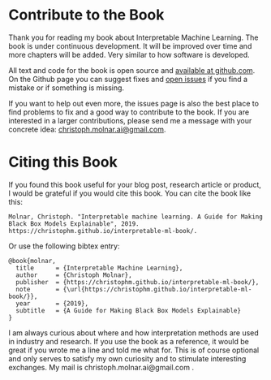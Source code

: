 # Contribute to the Book {#contribute}

Thank you for reading my book about Interpretable Machine Learning.
The book is under continuous development.
It will be improved over time and more chapters will be added.
Very similar to how software is developed.

All text and code for the book is open source and [available at github.com](https://github.com/christophM/interpretable-ml-book).
On the Github page you can suggest fixes and [open issues](https://github.com/christophM/interpretable-ml-book/issues) if you find a mistake or if something is missing.

If you want to help out even more, the issues page is also the best place to find problems to fix and a good way to contribute to the book.
If you are interested in a larger contributions, please send me a message with your concrete idea: [christoph.molnar.ai@gmail.com](mailto:christoph.molnar.ai@gmail.com).



# Citing this Book {#cite}

If you found this book useful for your blog post, research article or product, I would be grateful if you would cite this book.
You can cite the book like this:


    Molnar, Christoph. "Interpretable machine learning. A Guide for Making Black Box Models Explainable", 2019. https://christophm.github.io/interpretable-ml-book/.

Or use the following bibtex entry:


    @book{molnar,
      title      = {Interpretable Machine Learning},
      author     = {Christoph Molnar},
      publisher  = {https://christophm.github.io/interpretable-ml-book/},
      note       = {\url{https://christophm.github.io/interpretable-ml-book/}},
      year       = {2019},
      subtitle   = {A Guide for Making Black Box Models Explainable}
    }


I am always curious about where and how interpretation methods are used in industry and research.
If you use the book as a reference, it would be great if you wrote me a line and told me what for. 
This is of course optional and only serves to satisfy my own curiosity and to stimulate interesting exchanges. 
My mail is christoph.molnar.ai@gmail.com .
